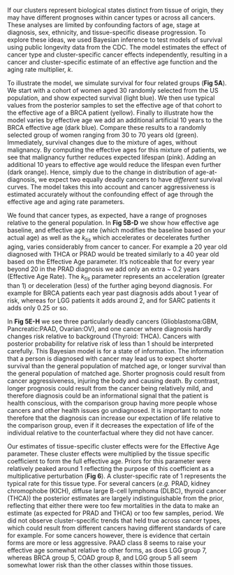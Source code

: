 If our clusters represent biological states distinct from tissue of origin, they
may have different prognoses within cancer types or across all cancers. These
analyses are limited by confounding factors of age, stage at diagnosis, sex,
ethnicity, and tissue-specific disease progression. To explore these ideas, we
used Bayesian inference to test models of survival using public longevity data
from the CDC. The model estimates the effect of cancer type and cluster-specific
cancer effects independently, resulting in a cancer and cluster-specific
estimate of an effective age function and the aging rate multiplier, $k$.

To illustrate the model, we simulate survival for four related groups (**Fig
5A**). We start with a cohort of women aged 30 randomly selected from the US
population, and show expected survival (light blue). We then use typical values
from the posterior samples to set the effective age of that cohort to the
effective age of a BRCA patient (yellow). Finally to illustrate how the model
varies by effective age we add an additional artificial 10 years to the BRCA
effective age (dark blue). Compare these results to a randomly selected group of
women ranging from 30 to 70 years old (green). Immediately, survival changes due
to the mixture of ages, without malignancy. By computing the effective ages for
this mixture of patients, we see that malignancy further reduces expected
lifespan (pink). Adding an additional 10 years to effective age would reduce the
lifespan even further (dark orange). Hence, simply due to the change in
distribution of age-at-diagnosis, we expect two equally deadly cancers to have
*different* survival curves. The model takes this into account and cancer
aggressiveness is estimated accurately without the confounding effect of age
through the effective age and aging rate parameters.

We found that cancer types, as expected, have a range of prognoses relative to
the general population. In **Fig 5B-D** we show how effective age baseline, and
effective age rate (which modifies the baseline based on your actual age) as
well as the $k_{tis}$ which accelerates or decelerates further aging, varies
considerably from cancer to cancer. For example a 20 year old diagnosed with
THCA or PRAD would be treated similarly to a 40 year old based on the Effective
Age parameter. It's noticeable that for every year beyond 20 in the PRAD
diagnosis we add only an extra ~ 0.2 years (Effective Age Rate). The $k_{tis}$
parameter represents an acceleration (greater than 1) or deceleration (less) of
the further aging beyond diagnosis. For example for BRCA patients each year past
diagnosis adds about 1 year of risk, whereas for LGG patients it adds around 2,
and for SARC patients it adds only 0.25 or so.


In **Fig 5E-H** we see three particularly deadly cancers (Glioblastoma:GBM,
Pancreatic:PAAD, Ovarian:OV), and one cancer where diagnosis hardly changes risk
relative to background (Thyroid: THCA). Cancers with posterior probability for
relative risk of less than 1 should be interpreted carefully. This Bayesian
model is for a state of information. The information that a person is diagnosed
with cancer may lead us to expect shorter survival than the general population
of matched age, or longer survival than the general population of matched
age. Shorter prognosis could result from cancer aggressiveness, injuring the
body and causing death. By contrast, longer prognosis could result from the
cancer being relatively mild, and therefore diagnosis could be an informational
signal that the patient is health conscious, with the comparison group having
more people whose cancers and other health issues go undiagnosed. It is
important to note therefore that the diagnosis can increase our expectation of
life relative to the comparison group, even if it decreases the expectation of
life of the individual relative to the counterfactual where they did not have
cancer.

Our estimates of tissue-specific cluster effects were for the Effective Age
parameter. These cluster effects were multiplied by the tissue specific
coefficient to form the full effective age. Priors for this parameter were
relatively peaked around 1 reflecting the purpose of this coefficient as a
multiplicative perturbation (**Fig 6**). A cluster-specific rate of 1 represents
the typical rate for this tissue type. For several cancers (_e.g._  PRAD, kidney
chromophobe (KICH), diffuse large B-cell lymphoma (DLBC), thyroid cancer (THCA))
the posterior estimates are largely indistinguishable from the prior, reflecting
that either there were too few mortalities in the data to make an estimate (as
expected for PRAD and THCA) or too few samples, period. We did not observe
cluster-specific trends that held true across cancer types, which could result
from different cancers having different standards of care for example. For some
cancers however, there is evidence that certain forms are more or less
aggressive. PAAD class 8 seems to raise your effective age somewhat relative to
other forms, as does LGG group 7, whereas BRCA group 5, COAD group 8, and LGG
group 5 all seem somewhat lower risk than the other classes within those
tissues.
